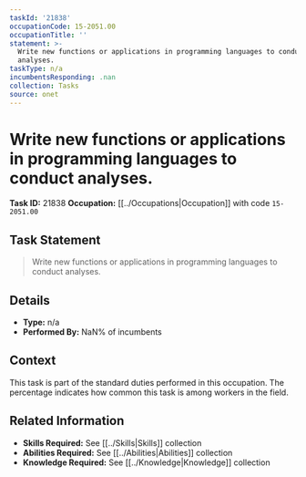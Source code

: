 ```yaml
---
taskId: '21838'
occupationCode: 15-2051.00
occupationTitle: ''
statement: >-
  Write new functions or applications in programming languages to conduct
  analyses.
taskType: n/a
incumbentsResponding: .nan
collection: Tasks
source: onet
---
```

# Write new functions or applications in programming languages to conduct analyses.

**Task ID:** 21838
**Occupation:** [[../Occupations|Occupation]] with code `15-2051.00`

## Task Statement

> Write new functions or applications in programming languages to conduct analyses.

## Details

- **Type:** n/a
- **Performed By:** NaN% of incumbents

## Context

This task is part of the standard duties performed in this occupation. The percentage indicates how common this task is among workers in the field.

## Related Information

- **Skills Required:** See [[../Skills|Skills]] collection
- **Abilities Required:** See [[../Abilities|Abilities]] collection
- **Knowledge Required:** See [[../Knowledge|Knowledge]] collection
